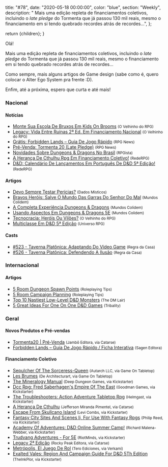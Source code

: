 
  title: "#78",
  date: "2020-05-18 00:00:00",
  color: "blue",
  section: "Weekly",
  description:
    "    Mais uma edição repleta de financiamentos coletivos, incluindo o *late pledge* do Tormenta que já passou 130 mil reais, mesmo o financiamento em si tendo quebrado recordes atrás de recordes...",
};

  return <InternalLayout meta={meta}>{children}</InternalLayout>;
}

Olá!

Mais uma edição repleta de financiamentos coletivos, incluindo o _late pledge_ do Tormenta que já passou 130 mil reais, mesmo o financiamento em si tendo quebrado recordes atrás de recordes...

Como sempre, mais alguns artigos de Game design (sabe como é, quero colocar o Alter Ego System pra frente :D).

Enfim, até a próxima, espero que curta e até mais!

### Nacional

#### Notícias

- [Monte Sua Escola De Bruxos Em Kids On Brooms] <small>(O Velhinho do RPG)</small>
- [Legacy: Vida Entre Ruínas 2ª Ed. Em Financiamento Nacional] <small>(O Velhinho do RPG)</small>
- [Grátis: Forbidden Lands – Guia De Jogo Rápido] <small>(RPG News)</small>
- [Pré-Venda: Tormenta 20 (Late Pledge)] <small>(RPG News)</small>
- [Novidades Sobre Dungeons &amp; Dragons No Brasil] <small>(RPGista)</small>
- [A Herança De Cthulhu Rpg Em Financiamento Coletivo!] <small>(RedeRPG)</small>
- [D&amp;D: Calendário De Lançamentos Em Português De D&amp;D 5ª Edição!] <small>(RedeRPG)</small>

#### Artigos

- [Devo Sempre Testar Perícias?] <small>(Dados Místicos)</small>
- [Bravos Heróis: Salve O Mundo Das Garras Do Senhor Do Mal] <small>(Mundos Colidem)</small>
- [A Completa Experiência Dungeons &amp; Dragons] <small>(Mundos Colidem)</small>
- [Usando Aspectos Em Dungeons &amp; Dragons 5E] <small>(Mundos Colidem)</small>
- [Tecnocracia: Heróis Ou Vilões?] <small>(O Velhinho do RPG)</small>
- [Multiclasse Em D&amp;D 5ª Edição] <small>(Universo RPG)</small>

#### Casts

- [#523 - Taverna Platônica: Adaptando Do Vídeo Game] <small>(Regra da Casa)</small>
- [#526 - Taverna Platônica: Defendendo A Ilusão] <small>(Regra da Casa)</small>

### Internacional

#### Artigos

- [5 Room Dungeon Spawn Points] <small>(Roleplaying Tips)</small>
- [5 Room Campaign Planning] <small>(Roleplaying Tips)</small>
- [Top 10 Nastiest Low-Level D&amp;D Monsters] <small>(The DM Lair)</small>
- [5 Great Ideas For One On One D&amp;D Games] <small>(Tribality)</small>

### Geral

#### Novos Produtos e Pré-vendas

- [Tormenta20 | Pré-Venda] <small>(Jambô Editora, via Catarse)</small>
- [Forbidden Lands – Guia De Jogo Rápido / Ficha Interativa] <small>(Sagen Editora)</small>

#### Financiamento Coletivo

- [Sepulcher Of The Sorceress-Queen] <small>(Autarch LLC, via Game On Tabletop)</small>
- [Les Brumes] <small>(De Architecturart, via Game On Tabletop)</small>
- [The Mineralogy Manual] <small>(Deep Dungeon Games, via Kickstarter)</small>
- [Dcc Rpg: Fred Saberhagen&#039;s Empire Of The East] <small>(Goodman Games, via Kickstarter)</small>
- [The Troubleshooters: Action Adventure Tabletop Rpg] <small>(Helmgast, via Kickstarter)</small>
- [A Herança De Cthulhu] <small>(Jefferson Miranda Pimentel, via Catarse)</small>
- [Escape From Skullcano Island] <small>(Levi Combs, via Kickstarter)</small>
- [Fantasy City Sites And Scenes Ii, For Use With Fantasy Rpgs] <small>(Philip Reed, via Kickstarter)</small>
- [Academy Of Adventures: D&amp;D Online Summer Camp!] <small>(Richard Malena-Webber, via Kickstarter)</small>
- [Trudvang Adventures - For 5E] <small>(RiotMinds, via Kickstarter)</small>
- [Legacy 2ª Edição] <small>(Rocky Peak Editora, via Catarse)</small>
- [Metrópolis, El Juego De Rol] <small>(Tero Ediciones, via Verkami)</small>
- [Exalted Vales: Region And Campaign Guide For D&amp;D 5Th Edition] <small>(TheInkPlor, via Kickstarter)</small>

[les brumes]: https://www.gameontabletop.com/cf354/les-brumes.html
[metrópolis, el juego de rol]: https://www.verkami.com/projects/26150-metropolis-el-juego-de-rol
[sepulcher of the sorceress-queen]: https://www.gameontabletop.com/cf359/sepulcher-of-the-sorceress-queen.html
[escape from skullcano island]: https://www.kickstarter.com/projects/planetxgames/escape-from-skullcano-island
[exalted vales: region and campaign guide for d&amp;d 5th edition]: https://www.kickstarter.com/projects/exaltedvales/exalted-vales-region-guide-and-campaign-for-5th-edition
[dcc rpg: fred saberhagen&#039;s empire of the east]: https://www.kickstarter.com/projects/1409961192/dcc-rpg-fred-saberhagens-empire-of-the-east
[the mineralogy manual]: https://www.kickstarter.com/projects/deepdungeongames/the-mineralogy-manual
[trudvang adventures - for 5e]: https://www.kickstarter.com/projects/riotminds/trudvang-adventures-for-5e
[the troubleshooters: action adventure tabletop rpg]: https://www.kickstarter.com/projects/helmgast/the-troubleshooters-action-adventure-tabletop-rpg
[bravos heróis: salve o mundo das garras do senhor do mal]: https://www.mundoscolidem.com.br/bravos-herois/
[monte sua escola de bruxos em kids on brooms]: https://ovelhinhodorpg.wordpress.com/2020/05/11/monte-sua-escola-de-bruxos-em-kids-on-brooms/
[#523 - taverna platônica: adaptando do vídeo game]: https://regradacasa.podbean.com/e/523-taverna-platonica-adaptando-do-video-game/
[top 10 nastiest low-level d&amp;d monsters]: https://www.thedmlair.com/2020/05/12/top-10-nastiest-low-level-dd-monsters/
[legacy: vida entre ruínas 2ª ed. em financiamento nacional]: https://ovelhinhodorpg.wordpress.com/2020/05/12/legacy-vida-entre-ruinas-2a-ed-em-financiamento-nacional/
[legacy 2ª edição]: https://www.catarse.me/legacy2e
[fantasy city sites and scenes ii, for use with fantasy rpgs]: https://www.kickstarter.com/projects/philipreed/fantasy-city-sites-and-scenes-ii-for-use-with-fantasy-rpgs
[academy of adventures: d&amp;d online summer camp!]: https://www.kickstarter.com/projects/rmalena/academy-of-adventure
[a herança de cthulhu rpg em financiamento coletivo!]: https://www.rederpg.com.br/2020/05/12/a-heranca-de-cthulhu-rpg-em-financiamento-coletivo/
[a herança de cthulhu]: https://www.catarse.me/a_heranca_de_cthulhu_58de
[5 great ideas for one on one d&amp;d games]: https://www.tribality.com/2020/05/13/5-great-ideas-for-one-on-one-dd-games/
[a completa experiência dungeons &amp; dragons]: https://www.mundoscolidem.com.br/a-completa-experiencia-dungeons-dragons/
[grátis: forbidden lands – guia de jogo rápido]: https://newsrpg.wordpress.com/2020/05/14/gratis-forbidden-lands-guia-de-jogo-rapido/
[forbidden lands – guia de jogo rápido / ficha interativa]: https://sageneditora.com.br/produto/guia_de_jogo_rapido_fl_ptbr
[5 room dungeon spawn points]: https://www.roleplayingtips.com/campaigns/5-room-dungeon-spawn-points/
[5 room campaign planning]: https://www.roleplayingtips.com/campaigns/5-room-campaign-planning/
[d&amp;d: calendário de lançamentos em português de d&amp;d 5ª edição!]: https://www.rederpg.com.br/2020/05/14/dd-calendario-de-lancamentos-em-portugues-de-dd-5a-edicao/
[tecnocracia: heróis ou vilões?]: https://ovelhinhodorpg.wordpress.com/2020/05/14/tecnocracia-herois-ou-viloes/
[#526 - taverna platônica: defendendo a ilusão]: https://regradacasa.podbean.com/e/526-taverna-platonica-defendendo-a-ilusao/
[novidades sobre dungeons &amp; dragons no brasil]: https://rpgista.com.br/2020/05/14/novidades-sobre-dungeons-dragons-no-brasil/
[usando aspectos em dungeons &amp; dragons 5e]: https://www.mundoscolidem.com.br/aspectos-dd-5e/
[multiclasse em d&amp;d 5ª edição]: https://universorpg.com/espada-e-magia/dicas/multiclasse-em-dd-5a-edicao/
[pré-venda: tormenta 20 (late pledge)]: https://newsrpg.wordpress.com/2020/05/16/pre-venda-tormenta-20/
[tormenta20 | pré-venda]: https://www.catarse.me/pt/tormenta20pre
[devo sempre testar perícias?]: https://dadosmisticos.com/2020/05/16/devo-sempre-testar-pericias/
